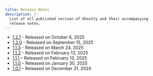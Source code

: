 ```yaml
---
title: Release Notes
description: |-
  List of all published version of Ghostty and their accompanying
  release notes.
---
```


- [1.2.1](/docs/install/release-notes/1-2-1) - Released on October 6, 2025
- [1.2.0](/docs/install/release-notes/1-2-0) - Released on September 15, 2025
- [1.1.3](/docs/install/release-notes/1-1-3) - Released on March 24, 2025
- [1.1.2](/docs/install/release-notes/1-1-2) - Released on February 13, 2025
- [1.1.1](/docs/install/release-notes/1-1-1) – Released on February 13, 2025
- [1.1.0](/docs/install/release-notes/1-1-0) – Released on January 30, 2025
- [1.0.1](/docs/install/release-notes/1-0-1) – Released on December 31, 2024
